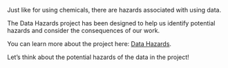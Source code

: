 Just like for using chemicals, there are hazards associated with using data. 

The Data Hazards project has been designed to help us identify potential hazards and consider the consequences of our work. 

You can learn more about the project here: <a href="https://datahazards.com/" target="_blank">Data Hazards</a>.

Let's think about the potential hazards of the data in the project!
